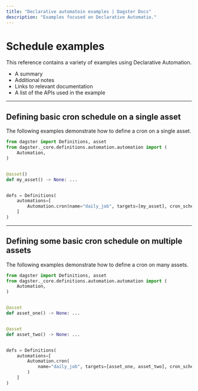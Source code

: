 ```yaml
---
title: "Declarative automatoin examples | Dagster Docs"
description: "Examples focused on Declarative Automatio."
---
```


# Schedule examples

This reference contains a variety of examples using Declarative Automation.

- A summary
- Additional notes
- Links to relevant documentation
- A list of the APIs used in the example

---

## Defining basic cron schedule on a single asset

The following examples demonstrate how to define a cron on a single asset.

```python file=/concepts/declarative_automation/single_asset_cron.py
from dagster import Definitions, asset
from dagster._core.definitions.automation.automation import (
    Automation,
)


@asset()
def my_asset() -> None: ...


defs = Definitions(
    automations=[
        Automation.cron(name="daily_job", targets=[my_asset], cron_schedule="0 0 * * *")
    ]
)
```

---

## Defining some basic cron schedule on multiple assets

The following examples demonstrate how to define a cron on many assets.

```python file=/concepts/declarative_automation/many_asset_cron.py
from dagster import Definitions, asset
from dagster._core.definitions.automation.automation import (
    Automation,
)


@asset
def asset_one() -> None: ...


@asset
def asset_two() -> None: ...


defs = Definitions(
    automations=[
        Automation.cron(
            name="daily_job", targets=[asset_one, asset_two], cron_schedule="0 0 * * *"
        )
    ]
)
```
